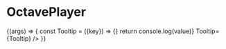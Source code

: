 
<Meta title="Other"/>

# OctavePlayer
<Canvas withToolbar>
  <Story
    args={{
      instrumentName: undefined,
      height: 100,
      width: 200,
      octave: 4,
    }}
    argTypes={{
      instrumentName:{
        control: { type: 'select' },
        options: [undefined, 'acoustic_grand_piano'],
      }
    }}
    height={120}
    name="OctavePlayer"
  >
    {(args) => {
      const Tooltip = ({key}) => {}
      return <OctavePlayer
        {...args}
        onChange={value=>console.log(value)}
        Tooltip={Tooltip}
      />
    }}
  </Story>
</Canvas>

<ArgsTable of={OctavePlayer} />
